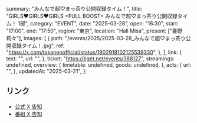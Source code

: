   summary: "みんなで超♡まっ茶り公開収録タイム！",
  title: "GIRLS♥GIRLS♥GIRLS =FULL BOOST= みんなで超♡まっ茶り公開収録タイム！ 1部",
  category: "EVENT",
  date: "2025-03-28",
  open: "16:30",
  start: "17:00",
  end: "17:50",
  region: "東京",
  location: "Hall Mixa",
  present: ["春野莉々"],
  images: [
    {
      path: "/events/2025/2025-03-28_みんなで超♡まっ茶り公開収録タイム！.jpg",
      ref: "https://x.com/takanenofficial/status/1902918102125539330",
    },
  ],
  link: {
    text: "",
    url: "",
  },
  ticket: "https://tiget.net/events/388127",
  streamings: undefined,
  overview: {
    timetable: undefined,
    goods: undefined,
  },
  acts: {
    url: "",
  },
  updatedAt: "2025-03-21",
};

## リンク

- [公式 X 告知](https://x.com/takanenofficial/status/1902918102125539330)
- [番組 X 告知](https://x.com/macha_timepiyo/status/1902661804725314007)
